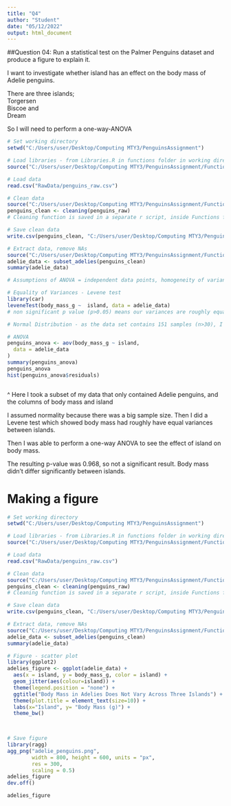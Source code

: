 ---
title: "Q4"
author: "Student"
date: "05/12/2022"
output: html_document
---
##Question 04: Run a statistical test on the Palmer Penguins dataset and produce a figure to explain it.

I want to investigate whether island has an effect on the body mass of Adelie penguins.

There are three islands;	
Torgersen 	
Biscoe and 	
Dream

So I will need to perform a one-way-ANOVA 

```{r}
# Set working directory
setwd("C:/Users/user/Desktop/Computing MTY3/PenguinsAssignment") 

# Load libraries - from Libraries.R in functions folder in working directory
source("C:/Users/user/Desktop/Computing MTY3/PenguinsAssignment/Functions/Libraries.R")

# Load data
read.csv("RawData/penguins_raw.csv")

# Clean data
source("C:/Users/user/Desktop/Computing MTY3/PenguinsAssignment/Functions/Cleaning.r")
penguins_clean <- cleaning(penguins_raw)
# Cleaning function is saved in a separate r script, inside Functions folder

# Save clean data
write.csv(penguins_clean, "C:/Users/user/Desktop/Computing MTY3/PenguinsAssignment/CleanData/clean_data.csv")

# Extract data, remove NAs
source("C:/Users/user/Desktop/Computing MTY3/PenguinsAssignment/Functions/Cleaning.r")
adelie_data <- subset_adelies(penguins_clean)
summary(adelie_data)

# Assumptions of ANOVA = independent data points, homogeneity of variances, normal distribution

# Equality of Variances - Levene test
library(car)
leveneTest(body_mass_g ~  island, data = adelie_data)
# non significant p value (p>0.05) means our variances are roughly equal

# Normal Distribution - as the data set contains 151 samples (n>30), I will assume normality due to the central limit theorem

# ANOVA
penguins_anova <- aov(body_mass_g ~ island,
  data = adelie_data
)
summary(penguins_anova)
penguins_anova
hist(penguins_anova$residuals)



```
^
Here I took a subset of my data that only contained Adelie penguins, and the columns of body mass and island

I assumed normality because there was a big sample size. Then I did a Levene test which showed body mass had roughly have equal variances between islands. 

Then I was able to perform a one-way ANOVA to see the effect of island on body mass.

The resulting p-value was 0.968, so not a significant result. Body mass didn't differ significantly between islands.


# Making a figure
```{r}
# Set working directory
setwd("C:/Users/user/Desktop/Computing MTY3/PenguinsAssignment") 

# Load libraries - from Libraries.R in functions folder in working directory
source("C:/Users/user/Desktop/Computing MTY3/PenguinsAssignment/Functions/Libraries.R")

# Load data
read.csv("RawData/penguins_raw.csv")

# Clean data
source("C:/Users/user/Desktop/Computing MTY3/PenguinsAssignment/Functions/Cleaning.r")
penguins_clean <- cleaning(penguins_raw)
# Cleaning function is saved in a separate r script, inside Functions folder

# Save clean data
write.csv(penguins_clean, "C:/Users/user/Desktop/Computing MTY3/PenguinsAssignment/CleanData/clean_data.csv")

# Extract data, remove NAs
source("C:/Users/user/Desktop/Computing MTY3/PenguinsAssignment/Functions/Cleaning.r")
adelie_data <- subset_adelies(penguins_clean)
summary(adelie_data)

# Figure - scatter plot
library(ggplot2)
adelies_figure <- ggplot(adelie_data) +
  aes(x = island, y = body_mass_g, color = island) +
  geom_jitter(aes(colour=island)) +
  theme(legend.position = "none") +
  ggtitle("Body Mass in Adelies Does Not Vary Across Three Islands") +
  theme(plot.title = element_text(size=10)) +
  labs(x="Island", y= "Body Mass (g)") +
  theme_bw()
 


# Save figure
library(ragg)
agg_png("adelie_penguins.png", 
        width = 800, height = 600, units = "px",
        res = 300,
        scaling = 0.5)
adelies_figure
dev.off()

adelies_figure


```